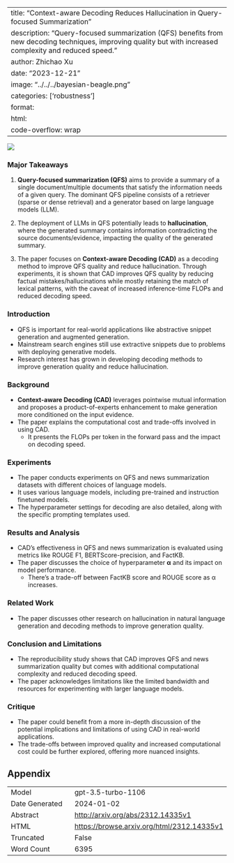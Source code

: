 
---
title: "Context-aware Decoding Reduces Hallucination in Query-focused Summarization"
description: "Query-focused summarization (QFS) benefits from new decoding techniques, improving quality but with increased complexity and reduced speed."
author: Zhichao Xu
date: "2023-12-21"
image: "../../../bayesian-beagle.png"
categories: ['robustness']
format:
  html:
    code-overflow: wrap
---

![](None)

### Major Takeaways

1. **Query-focused summarization (QFS)** aims to provide a summary of a single document/multiple documents that satisfy the information needs of a given query. The dominant QFS pipeline consists of a retriever (sparse or dense retrieval) and a generator based on large language models (LLM).

2. The deployment of LLMs in QFS potentially leads to **hallucination**, where the generated summary contains information contradicting the source documents/evidence, impacting the quality of the generated summary.

3. The paper focuses on **Context-aware Decoding (CAD)** as a decoding method to improve QFS quality and reduce hallucination. Through experiments, it is shown that CAD improves QFS quality by reducing factual mistakes/hallucinations while mostly retaining the match of lexical patterns, with the caveat of increased inference-time FLOPs and reduced decoding speed.

### Introduction
- QFS is important for real-world applications like abstractive snippet generation and augmented generation.
- Mainstream search engines still use extractive snippets due to problems with deploying generative models.
- Research interest has grown in developing decoding methods to improve generation quality and reduce hallucination.

### Background
- **Context-aware Decoding (CAD)** leverages pointwise mutual information and proposes a product-of-experts enhancement to make generation more conditioned on the input evidence.
- The paper explains the computational cost and trade-offs involved in using CAD.
  - It presents the FLOPs per token in the forward pass and the impact on decoding speed.

### Experiments
- The paper conducts experiments on QFS and news summarization datasets with different choices of language models.
- It uses various language models, including pre-trained and instruction finetuned models.
- The hyperparameter settings for decoding are also detailed, along with the specific prompting templates used.

### Results and Analysis
- CAD's effectiveness in QFS and news summarization is evaluated using metrics like ROUGE F1, BERTScore-precision, and FactKB.
- The paper discusses the choice of hyperparameter **α** and its impact on model performance.
  - There's a trade-off between FactKB score and ROUGE score as α increases.

### Related Work
- The paper discusses other research on hallucination in natural language generation and decoding methods to improve generation quality.

### Conclusion and Limitations
- The reproducibility study shows that CAD improves QFS and news summarization quality but comes with additional computational complexity and reduced decoding speed.
- The paper acknowledges limitations like the limited bandwidth and resources for experimenting with larger language models.

### Critique
- The paper could benefit from a more in-depth discussion of the potential implications and limitations of using CAD in real-world applications.
- The trade-offs between improved quality and increased computational cost could be further explored, offering more nuanced insights.

## Appendix

|          |          |
|----------|----------|
| Model     | gpt-3.5-turbo-1106       |
| Date Generated     | 2024-01-02       |
| Abstract | [http://arxiv.org/abs/2312.14335v1](http://arxiv.org/abs/2312.14335v1)        |
| HTML     | [https://browse.arxiv.org/html/2312.14335v1](https://browse.arxiv.org/html/2312.14335v1)       |
| Truncated       | False       |
| Word Count       | 6395       |